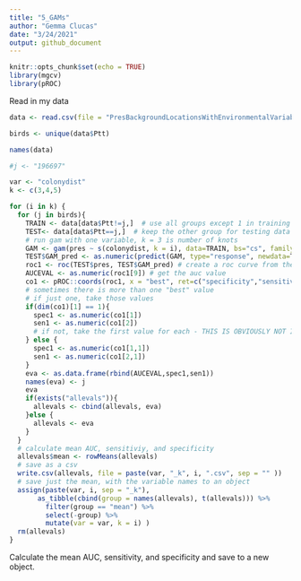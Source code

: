 ```yaml
---
title: "5_GAMs"
author: "Gemma Clucas"
date: "3/24/2021"
output: github_document
---
```


```r
knitr::opts_chunk$set(echo = TRUE)
library(mgcv)
library(pROC)
```

Read in my data
```r
data <- read.csv(file = "PresBackgroundLocationsWithEnvironmentalVariables.csv", stringsAsFactors = FALSE)

birds <- unique(data$Ptt)

names(data)

#j <- "196697"
```



```r
var <- "colonydist"
k <- c(3,4,5)

for (i in k) {
  for (j in birds){
    TRAIN <- data[data$Ptt!=j,]  # use all groups except 1 in training data
    TEST<- data[data$Ptt==j,]  # keep the other group for testing data
    # run gam with one variable, k = 3 is number of knots
    GAM <- gam(pres ~ s(colonydist, k = i), data=TRAIN, bs="cs", family=binomial, select=TRUE, method='GCV.Cp')  
    TEST$GAM_pred <- as.numeric(predict(GAM, type="response", newdata=TEST)) # predict into the test data frame
    roc1 <- roc(TEST$pres, TEST$GAM_pred) # create a roc curve from the test data
    AUCEVAL <- as.numeric(roc1[9]) # get the auc value
    co1 <- pROC::coords(roc1, x = "best", ret=c("specificity","sensitivity")) #also get specificity and sensitivity
    # sometimes there is more than one "best" value
    # if just one, take those values
    if(dim(co1)[1] == 1){
      spec1 <- as.numeric(co1[1])
      sen1 <- as.numeric(co1[2])
      # if not, take the first value for each - THIS IS OBVIOUSLY NOT IDEAL, BUT RUNS FOR NOW
    } else {
      spec1 <- as.numeric(co1[1,1])
      sen1 <- as.numeric(co1[2,1])
    }
    eva <- as.data.frame(rbind(AUCEVAL,spec1,sen1))
    names(eva) <- j
    eva
    if(exists("allevals")){
      allevals <- cbind(allevals, eva)
    }else {
      allevals <- eva
    }
  }
  # calculate mean AUC, sensitiviy, and specificity
  allevals$mean <- rowMeans(allevals)
  # save as a csv
  write.csv(allevals, file = paste(var, "_k", i, ".csv", sep = "" ))
  # save just the mean, with the variable names to an object
  assign(paste(var, i, sep = "_k"), 
       as_tibble(cbind(group = names(allevals), t(allevals))) %>%
         filter(group == "mean") %>% 
         select(-group) %>% 
         mutate(var = var, k = i) )
  rm(allevals)
}
```

Calculate the mean AUC, sensitivity, and specificity and save to a new object.
```r

```

